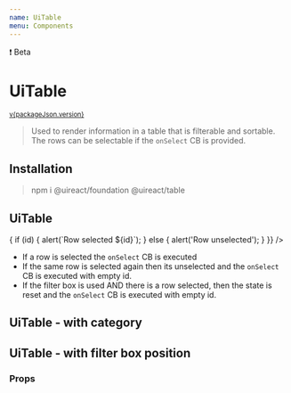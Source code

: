 ```yaml
---
name: UiTable
menu: Components
---
```





<UiBadge category="warning">❗️ Beta</UiBadge>

# UiTable

<sup>
  <a href="https://github.com/inavac182/ui-react/blob/main/packages/COMPONENT-NAME/" target="_blank">
    v{packageJson.version}
  </a>
</sup>

> Used to render information in a table that is filterable and sortable.
> The rows can be selectable if the `onSelect` CB is provided.

## Installation

> npm i @uireact/foundation @uireact/table

## UiTable

<Playground>
  <UiTable
    data={{
      headings: ['Summary', 'Price'],
      items: [
        { id: '1', cols: ['item 1', '$10'] },
        { id: '2', cols: ['item 2', '$20'] },
        { id: '3', cols: ['item 3', '$30'] },
      ],
    }}
    onSelect={(id) => {
      if (id) {
        alert(`Row selected ${id}`);
      } else {
        alert('Row unselected');
      }
    }}
  />
</Playground>

- If a row is selected the `onSelect` CB is executed
- If the same row is selected again then its unselected and the `onSelect` CB is executed with empty id.
- If the filter box is used AND there is a row selected, then the state is reset and the `onSelect` CB is executed with empty id.

## UiTable - with category

<Playground>
  <UiTable
    data={{
      headings: ['Summary', 'Price'],
      items: [{ id: '1', cols: ['item 1', '$10'] }],
    }}
    category="tertiary"
  />
</Playground>

## UiTable - with filter box position

<Playground>
  <UiTable
    data={{
      headings: ['Summary', 'Price'],
      items: [{ id: '1', cols: ['item 1', '$10'] }],
    }}
    category="tertiary"
    filterBoxPosition="right"
  />
</Playground>

### Props

<Props of={UiTable} />
